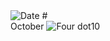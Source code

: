 
<RunningHead />
<Image src="/title-imprint.png" height={50} width={50} alt="Date" className="title-imprint"/>
# <div id="date">October <Image className="four-dot" src="/four-dot.png" height={15} width={15} alt="Four dot" />10</div>
